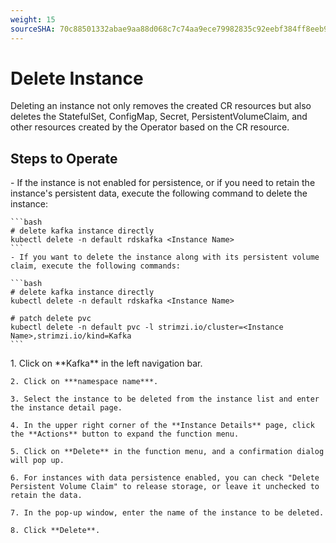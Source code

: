 ```yaml
---
weight: 15
sourceSHA: 70c88501332abae9aa88d068c7c74aa9ece79982835c92eebf384ff8eeb97b31
---
```


# Delete Instance

Deleting an instance not only removes the created CR resources but also deletes the StatefulSet, ConfigMap, Secret, PersistentVolumeClaim, and other resources created by the Operator based on the CR resource.

## Steps to Operate

<Tabs>
  <Tab label="CLI">
    - If the instance is not enabled for persistence, or if you need to retain the instance's persistent data, execute the following command to delete the instance:

    ```bash
    # delete kafka instance directly
    kubectl delete -n default rdskafka <Instance Name>
    ```
    - If you want to delete the instance along with its persistent volume claim, execute the following commands:

    ```bash
    # delete kafka instance directly
    kubectl delete -n default rdskafka <Instance Name>

    # patch delete pvc
    kubectl delete -n default pvc -l strimzi.io/cluster=<Instance Name>,strimzi.io/kind=Kafka
    ```
  </Tab>

  <Tab label="Web Console">
    1. Click on **Kafka** in the left navigation bar.

    2. Click on ***namespace name***.

    3. Select the instance to be deleted from the instance list and enter the instance detail page.

    4. In the upper right corner of the **Instance Details** page, click the **Actions** button to expand the function menu.

    5. Click on **Delete** in the function menu, and a confirmation dialog will pop up.

    6. For instances with data persistence enabled, you can check "Delete Persistent Volume Claim" to release storage, or leave it unchecked to retain the data.

    7. In the pop-up window, enter the name of the instance to be deleted.

    8. Click **Delete**.
  </Tab>
</Tabs>
